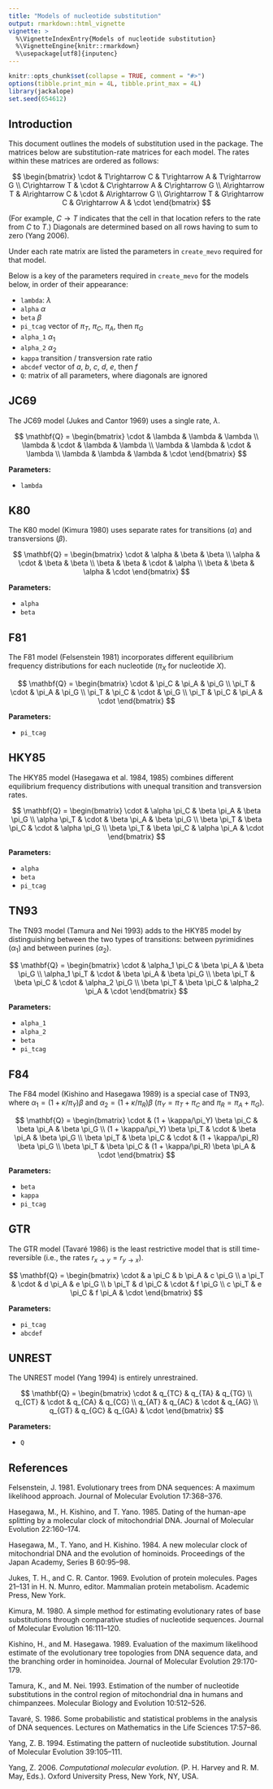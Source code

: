 ```yaml
---
title: "Models of nucleotide substitution"
output: rmarkdown::html_vignette
vignette: >
  %\VignetteIndexEntry{Models of nucleotide substitution}
  %\VignetteEngine{knitr::rmarkdown}
  %\usepackage[utf8]{inputenc}
---
```


```r
knitr::opts_chunk$set(collapse = TRUE, comment = "#>")
options(tibble.print_min = 4L, tibble.print_max = 4L)
library(jackalope)
set.seed(654612)
```


## Introduction

This document outlines the models of substitution used in the package.
The matrices below are substitution-rate matrices for each model.
The rates within these matrices are ordered as follows:

$$
\begin{bmatrix}
    \cdot           & T\rightarrow C    & T\rightarrow A    & T\rightarrow G    \\
    C\rightarrow T  & \cdot             & C\rightarrow A    & C\rightarrow G    \\
    A\rightarrow T  & A\rightarrow C    & \cdot             & A\rightarrow G    \\
    G\rightarrow T  & G\rightarrow C    & G\rightarrow A    & \cdot
\end{bmatrix}
$$

(For example, $C \rightarrow T$ indicates that the cell in that location refers to
the rate from $C$ to $T$.)
Diagonals are determined based on all rows having to sum to zero (Yang 2006).

Under each rate matrix are listed the parameters in `create_mevo` required for that model.

Below is a key of the parameters required in `create_mevo` for the models below,
in order of their appearance:

* `lambda`: $\lambda$
* `alpha` $\alpha$
* `beta` $\beta$
* `pi_tcag` vector of $\pi_T$, $\pi_C$, $\pi_A$, then $\pi_G$
* `alpha_1` $\alpha_1$
* `alpha_2` $\alpha_2$
* `kappa` transition / transversion rate ratio
* `abcdef` vector of $a$, $b$, $c$, $d$, $e$, then $f$
* `Q`: matrix of all parameters, where diagonals are ignored





## JC69


The JC69 model (Jukes and Cantor 1969) uses a single rate, $\lambda$.


$$
\mathbf{Q} = 
\begin{bmatrix}
\cdot   & \lambda   & \lambda   & \lambda \\
\lambda & \cdot     & \lambda   & \lambda \\
\lambda & \lambda   & \cdot     & \lambda \\
\lambda & \lambda   & \lambda   & \cdot
\end{bmatrix}
$$


__Parameters\:__

* `lambda`


## K80

The K80 model (Kimura 1980) uses separate rates for transitions ($\alpha$)
and transversions ($\beta$).

$$
\mathbf{Q} = 
\begin{bmatrix}
\cdot   & \alpha    & \beta     & \beta     \\
\alpha  & \cdot     & \beta     & \beta     \\
\beta   & \beta     & \cdot     & \alpha    \\
\beta   & \beta     & \alpha    & \cdot
\end{bmatrix}
$$


__Parameters\:__

* `alpha`
* `beta`


## F81

The F81 model (Felsenstein 1981) incorporates different equilibrium frequency
distributions for each nucleotide ($\pi_X$ for nucleotide $X$).

$$
\mathbf{Q} = 
\begin{bmatrix}
\cdot   & \pi_C & \pi_A & \pi_G \\
\pi_T   & \cdot & \pi_A & \pi_G \\
\pi_T   & \pi_C & \cdot & \pi_G \\
\pi_T   & \pi_C & \pi_A & \cdot
\end{bmatrix}
$$

__Parameters\:__

* `pi_tcag`


## HKY85

The HKY85 model (Hasegawa et al. 1984, 1985) combines different equilibrium frequency
distributions with unequal transition and transversion rates.

$$
\mathbf{Q} = 
\begin{bmatrix}
\cdot           & \alpha \pi_C  & \beta \pi_A   & \beta \pi_G   \\
\alpha \pi_T    & \cdot         & \beta \pi_A   & \beta \pi_G   \\
\beta \pi_T     & \beta \pi_C   & \cdot         & \alpha \pi_G  \\
\beta \pi_T     & \beta \pi_C   & \alpha \pi_A  & \cdot
\end{bmatrix}
$$

__Parameters\:__

* `alpha`
* `beta`
* `pi_tcag`



## TN93

The TN93 model (Tamura and Nei 1993) adds to the HKY85 model by distinguishing
between the two types of transitions:
between pyrimidines ($\alpha_1$) and
between purines ($\alpha_2$).


$$
\mathbf{Q} = 
\begin{bmatrix}
\cdot           & \alpha_1 \pi_C    & \beta \pi_A       & \beta \pi_G \\
\alpha_1 \pi_T  & \cdot             & \beta \pi_A       & \beta \pi_G \\
\beta \pi_T     & \beta \pi_C       & \cdot             & \alpha_2 \pi_G \\
\beta \pi_T     & \beta \pi_C       & \alpha_2 \pi_A    & \cdot
\end{bmatrix}
$$

__Parameters\:__

* `alpha_1`
* `alpha_2`
* `beta`
* `pi_tcag`



## F84

The F84 model (Kishino and Hasegawa 1989) is a special case of TN93, 
where $\alpha_1 = (1 + \kappa/\pi_Y) \beta$ and $\alpha_2 = (1 + \kappa/\pi_R) \beta$
($\pi_Y = \pi_T + \pi_C$ and $\pi_R = \pi_A + \pi_G$).

$$
\mathbf{Q} = 
\begin{bmatrix}
\cdot                               & (1 + \kappa/\pi_Y) \beta \pi_C    &
    \beta \pi_A                     & \beta \pi_G                       \\
(1 + \kappa/\pi_Y) \beta \pi_T      & \cdot                             &
    \beta \pi_A                     & \beta \pi_G                       \\
\beta \pi_T                         & \beta \pi_C                       &
    \cdot                           & (1 + \kappa/\pi_R) \beta \pi_G    \\
\beta \pi_T                         & \beta \pi_C                       &
    (1 + \kappa/\pi_R) \beta \pi_A  & \cdot
\end{bmatrix}
$$


__Parameters\:__

* `beta`
* `kappa`
* `pi_tcag`


## GTR

The GTR model (Tavaré 1986) is the least restrictive model that is still time-reversible
(i.e., the rates $r_{x \rightarrow y} = r_{y \rightarrow x}$).

$$
\mathbf{Q} = 
\begin{bmatrix}
\cdot   & a \pi_C   & b \pi_A   & c \pi_G \\
a \pi_T & \cdot     & d \pi_A   & e \pi_G \\
b \pi_T & d \pi_C   & \cdot     & f \pi_G \\
c \pi_T & e \pi_C   & f \pi_A   & \cdot
\end{bmatrix}
$$

__Parameters\:__

* `pi_tcag`
* `abcdef`


## UNREST

The UNREST model (Yang 1994) is entirely unrestrained.


$$
\mathbf{Q} = 
\begin{bmatrix}
\cdot   & q_{TC}    & q_{TA}    & q_{TG}  \\
q_{CT}  & \cdot     & q_{CA}    & q_{CG}  \\
q_{AT}  & q_{AC}    & \cdot     & q_{AG}  \\
q_{GT}  & q_{GC}    & q_{GA}    & \cdot
\end{bmatrix}
$$


__Parameters\:__

* `Q`




## References

Felsenstein, J. 1981. Evolutionary trees from DNA sequences: A maximum likelihood
approach. Journal of Molecular Evolution 17:368–376.

Hasegawa, M., H. Kishino, and T. Yano. 1985. Dating of the human-ape splitting by a
molecular clock of mitochondrial DNA. Journal of Molecular Evolution 22:160–174.

Hasegawa, M., T. Yano, and H. Kishino. 1984. A new molecular clock of mitochondrial
DNA and the evolution of hominoids. Proceedings of the Japan Academy, Series B
60:95–98.

Jukes, T. H., and C. R. Cantor. 1969. Evolution of protein molecules. Pages 21–131 in H.
N. Munro, editor. Mammalian protein metabolism. Academic Press, New York.

Kimura, M. 1980. A simple method for estimating evolutionary rates of base substitutions
through comparative studies of nucleotide sequences. Journal of Molecular Evolution
16:111–120.

Kishino, H., and M. Hasegawa. 1989.
Evaluation of the maximum likelihood estimate of the evolutionary tree topologies from
DNA sequence data, and the branching order in hominoidea.
Journal of Molecular Evolution 29:170-179.

Tamura, K., and M. Nei. 1993. Estimation of the number of nucleotide substitutions in the
control region of mitochondrial dna in humans and chimpanzees. Molecular Biology and
Evolution 10:512–526.

Tavaré, S. 1986. Some probabilistic and statistical problems in the analysis of DNA
sequences. Lectures on Mathematics in the Life Sciences 17:57–86.

Yang, Z. B. 1994. Estimating the pattern of nucleotide substitution. Journal of
Molecular Evolution 39:105–111.

Yang, Z. 2006. *Computational molecular evolution*. (P. H. Harvey and R. M. May, Eds.).
Oxford University Press, New York, NY, USA.


